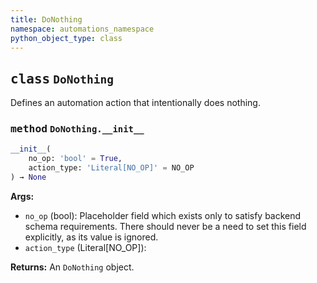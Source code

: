 ```yaml
---
title: DoNothing
namespace: automations_namespace
python_object_type: class
---
```


<Card title="View the source code" href="https://github.com/wandb/wandb/blob/main/wandb/automations/actions.py" icon="github"/>



## <kbd>class</kbd> `DoNothing`
Defines an automation action that intentionally does nothing.


### <kbd>method</kbd> `DoNothing.__init__`

```python
__init__(
    no_op: 'bool' = True,
    action_type: 'Literal[NO_OP]' = NO_OP
) → None
```

**Args:**
 
 - `no_op` (bool): Placeholder field which exists only to satisfy backend schema requirements.
   There should never be a need to set this field explicitly, as its value is ignored.
 - `action_type` (Literal[NO_OP]): 

**Returns:**
 An `DoNothing` object.
